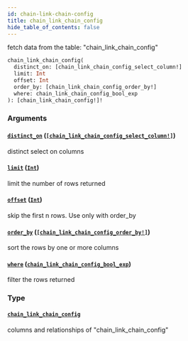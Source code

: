```yaml
---
id: chain-link-chain-config
title: chain_link_chain_config
hide_table_of_contents: false
---
```


fetch data from the table: "chain_link_chain_config"

```graphql
chain_link_chain_config(
  distinct_on: [chain_link_chain_config_select_column!]
  limit: Int
  offset: Int
  order_by: [chain_link_chain_config_order_by!]
  where: chain_link_chain_config_bool_exp
): [chain_link_chain_config!]!
```

### Arguments

#### [`distinct_on`](#) ([`[chain_link_chain_config_select_column!]`](/07-graphql/enums/chain-link-chain-config-select-column))

distinct select on columns

#### [`limit`](#) ([`Int`](/07-graphql/scalars/int))

limit the number of rows returned

#### [`offset`](#) ([`Int`](/07-graphql/scalars/int))

skip the first n rows. Use only with order_by

#### [`order_by`](#) ([`[chain_link_chain_config_order_by!]`](/07-graphql/inputs/chain-link-chain-config-order-by))

sort the rows by one or more columns

#### [`where`](#) ([`chain_link_chain_config_bool_exp`](/07-graphql/inputs/chain-link-chain-config-bool-exp))

filter the rows returned

### Type

#### [`chain_link_chain_config`](/07-graphql/objects/chain-link-chain-config)

columns and relationships of "chain_link_chain_config"
